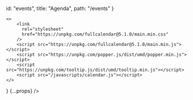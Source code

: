 
  id: "events",
  title: "Agenda",
  path: "/events"
}

    <>
        <link
          rel="stylesheet"
          href="https://unpkg.com/fullcalendar@5.1.0/main.min.css"
        />
        <script src="https://unpkg.com/fullcalendar@5.1.0/main.min.js"></script>
        <script src="https://unpkg.com/popper.js/dist/umd/popper.min.js"></script>
        <script src="https://unpkg.com/tooltip.js/dist/umd/tooltip.min.js"></script>
        <script src="/javascripts/calendar.js"></script>
    </>
} {...props} />

<div className="calendar"></div>



